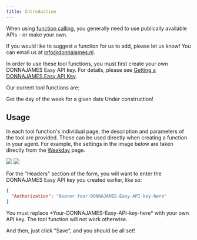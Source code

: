 ```yaml
---
title: Introduction
---
```


When using [function calling](/rag-from-external-data-provider), you generally need to use publically available APIs - or make your own.

If you would like to suggest a function for us to add, please let us know! You can email us at [info@donnajames.nl](mailto:info@donnajames.nl).

In order to use these tool functions, you must first create your own DONNAJAMES Easy API key. For details, please see [Getting a DONNAJAMES Easy API Key](/api-reference/api-key-setup).

Our current tool functions are:

<CardGroup cols={2}>
  <Card title="weekday" icon="calendar" href="/tools/weekday">
    Get the day of the week for a given date
  </Card>

  <Card title="Coming soon" icon="question">
    Under construction!
  </Card>
</CardGroup>

## Usage

In each tool function's individual page, the description and parameters of the tool are provided. These can be used directly when creating a function in your agent. For example, the settings in the image below are taken directly from the [Weekday](/tools/weekday) page.

<Frame>
  <img src="/images/tools-intro-1.png" />

  <img src="/images/tools-intro-2.png" />
</Frame>

For the "Headers" section of the form, you will want to enter the DONNAJAMES Easy API key you created earlier, like so:

```json
{
  "Authorization": "Bearer Your-DONNAJAMES-Easy-API-key-here"
}
```

<Warning>
  You must replace *Your-DONNAJAMES-Easy-API-key-here* with your own API key. The
  tool function will not work otherwise.
</Warning>

And then, just click "Save", and you should be all set!